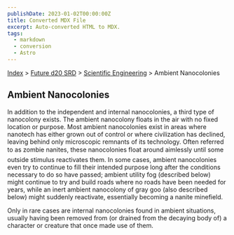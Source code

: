 ```yaml
---
publishDate: 2023-01-02T00:00:00Z
title: Converted MDX File
excerpt: Auto-converted HTML to MDX.
tags:
  - markdown
  - conversion
  - Astro
---
```






[Index](-index) > [Future d20 SRD](future-d20-srd-index) > [Scientific Engineering](future-d20-srd-scientific-engineering-index) > Ambient Nanocolonies 




## Ambient Nanocolonies


In addition to the independent and internal nanocolonies, a third type of nanocolony exists. The ambient nanocolony floats in the air with no fixed location or purpose. Most ambient nanocolonies exist in areas where nanotech has either grown out of control or where civilization has declined, leaving behind only microscopic remnants of its technology. Often referred to as zombie nanites, these nanocolonies float around aimlessly until some outside stimulus reactivates them. In some cases, ambient nanocolonies even try to continue to fill their intended purpose long after the conditions necessary to do so have passed; ambient utility fog (described below) might continue to try and build roads where no roads have been needed for years, while an inert ambient nanocolony of gray goo (also described below) might suddenly reactivate, essentially becoming a nanite minefield.


Only in rare cases are internal nanocolonies found in ambient situations, usually having been removed from (or drained from the decaying body of) a character or creature that once made use of them.



